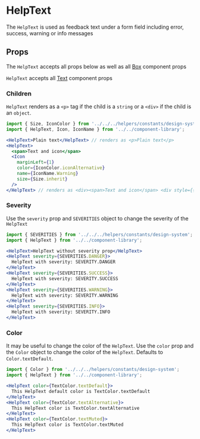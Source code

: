


# HelpText

The `HelpText` is used as feedback text under a form field including error, success, warning or info messages

<Canvas>
  <Story id="components-componentlibrary-helptext--default-story" />
</Canvas>

## Props

The `HelpText` accepts all props below as well as all [Box](/docs/components-ui-box--default-story#props) component props

<ArgsTable of={HelpText} />

`HelpText` accepts all [Text](/docs/components-componentlibrary-text--default-story#props) component props

<ArgsTable of={Text} />

### Children

`HelpText` renders as a `<p>` tag if the child is a `string` or a `<div>` if the child is an `object`.

```jsx
import { Size, IconColor } from '../../../helpers/constants/design-system';
import { HelpText, Icon, IconName } from '../../component-library';

<HelpText>Plain text</HelpText> // renders as <p>Plain text</p>
<HelpText>
  <span>Text and icon</span>
  <Icon
    marginLeft={1}
    color={IconColor.iconAlternative}
    name={IconName.Warning}
    size={Size.inherit}
  />
</HelpText> // renders as <div><span>Text and icon</span> <div style={{background: icon/warning.svg}} /></div>
```

### Severity

Use the `severity` prop and `SEVERITIES` object to change the severity of the `HelpText`

<Canvas>
  <Story id="components-componentlibrary-helptext--severity-story" />
</Canvas>

```jsx
import { SEVERITIES } from '../../../helpers/constants/design-system';
import { HelpText } from '../../component-library';

<HelpText>HelpText without severity prop</HelpText>
<HelpText severity={SEVERITIES.DANGER}>
  HelpText with severity: SEVERITY.DANGER
</HelpText>
<HelpText severity={SEVERITIES.SUCCESS}>
  HelpText with severity: SEVERITY.SUCCESS
</HelpText>
<HelpText severity={SEVERITIES.WARNING}>
  HelpText with severity: SEVERITY.WARNING
</HelpText>
<HelpText severity={SEVERITIES.INFO}>
  HelpText with severity: SEVERITY.INFO
</HelpText>
```

### Color

It may be useful to change the color of the `HelpText`. Use the `color` prop and the `Color` object to change the color of the `HelpText`. Defaults to `Color.textDefault`.

<Canvas>
  <Story id="components-componentlibrary-helptext--color-story" />
</Canvas>

```jsx
import { Color } from '../../../helpers/constants/design-system';
import { HelpText } from '../../component-library';

<HelpText color={TextColor.textDefault}>
  This HelpText default color is TextColor.textDefault
</HelpText>
<HelpText color={TextColor.textAlternative}>
  This HelpText color is TextColor.textAlternative
</HelpText>
<HelpText color={TextColor.textMuted}>
  This HelpText color is TextColor.textMuted
</HelpText>
```
